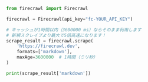 ```python Python
from firecrawl import Firecrawl

firecrawl = Firecrawl(api_key="fc-YOUR_API_KEY")

# キャッシュが1時間以内（3600000 ms）ならそのまま利用します
# 新規スクレイプより最大で5倍高速になります！
scrape_result = firecrawl.scrape(
    'https://firecrawl.dev', 
    formats=['markdown'],
    maxAge=3600000  # 1時間（ミリ秒）
)

print(scrape_result['markdown'])
```
